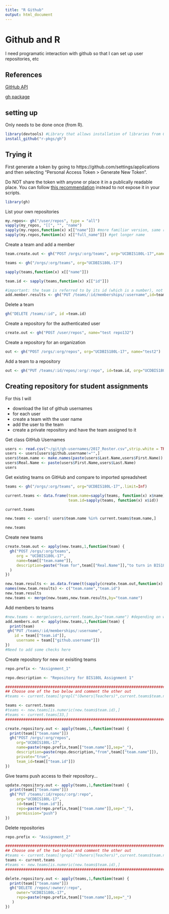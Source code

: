 ```yaml
---
title: "R Github"
output: html_document
---
```


# Github and R 

I need programatic interaction with github so that I can set up user repositories, etc

## References

[GitHub API](https://developer.github.com/v3/)  

[gh package](https://github.com/r-pkgs/gh)

## setting up

Only needs to be done once (from R).  

```r
library(devtools) #Library that allows installation of libraries from GitHub
install_github("r-pkgs/gh")

```
## Trying it

First generate a token by going to https://github.com/settings/applications and then selecting "Personal Access Token > Generate New Token".  

Do NOT share the token with anyone or place it in a publically readable place.  You can follow [this recommendation](http://happygitwithr.com/api-tokens.html) instead to not expose it in your scripts.

```r
library(gh)
```

List your own repositories
```r
my.repos<- gh("/user/repos", type = "all")
vapply(my_repos, "[[", "", "name") 
sapply(my.repos,function(x) x[["name"]]) #more familiar version, same result
sapply(my.repos,function(x) x[["full_name"]]) #get longer name
```

Create a team and add a member
```r
team.create.out <- gh("POST /orgs/:org/teams", org="UCDBIS180L-17",name="testteam3",description="testing team3")

teams <- gh("/orgs/:org/teams", org="UCDBIS180L-17")

sapply(teams,function(x) x[["name"]])

team.id <- sapply(teams,function(x) x[["id"]])

#important: the team is referred to by its id (which is a number), not its name!!
add.member.results <- gh("PUT /teams/:id/memberships/:username",id=team.id,username="jnmaloof")
```

Delete a team
```r
gh("DELETE /teams/:id", id =team.id)
```

Create a repository for the authenticated user
```r
create.out <- gh("POST /user/repos", name="test repo132")
```

Create a repository for an organization
```r
out <- gh("POST /orgs/:org/repos", org="UCDBIS180L-17", name="test2")
```

Add a team to a repository

```r
out <- gh("PUT /teams/:id/repos/:org/:repo", id=team.id, org="UCDBIS180L-17", repo="test2", permission="push")
```



## Creating repository for student assignments

For this I will

* download the list of github usernames
* for each user
* create a team with the user name
* add the user to the team
* create a private repository and have the team assigned to it

Get class GitHub Usernames
```r
users <- read.csv("~/git/gh-usernames/2017_Roster.csv",strip.white = TRUE)
users <- users[users$github.username!="",]
users$team.name <- make.names(paste(users$Last.Name,users$First.Name))
users$Real.Name <- paste(users$First.Name,users$Last.Name)
users
```

Get existing teams on GitHub and compare to imported spreadsheet
```r
teams <- gh("/orgs/:org/teams", org="UCDBIS180L-17",.limit=Inf)

current.teams <- data.frame(team.name=sapply(teams, function(x) x$name),
                            team.id=sapply(teams, function(x) x$id))

current.teams

new.teams <- users[! users$team.name %in% current.teams$team.name,]

new.teams
```

Create new teams
```r
create.team.out <- apply(new.teams,1,function(team) {
  gh("POST /orgs/:org/teams", 
     org = "UCDBIS180L-17",
     name=team[["team.name"]],
     description=paste("Team for",team[["Real.Name"]],"to turn in BIS180L assignments")
  )
})

new.team.results <- as.data.frame(t(sapply(create.team.out,function(x) c(x$name,x$id))),stringsAsFactors=FALSE)
names(new.team.results) <- c("team.name","team.id")
new.team.results
new.teams <- merge(new.teams,new.team.results,by="team.name")
```

Add members to teams
```r
#new.teams <- merge(users,current.teams,by="team.name") #depending on what you are doing you may want to uncoment this
add.members.out <- apply(new.teams,1,function(team) { 
  print(team)
 gh("PUT /teams/:id/memberships/:username",
    id = team[["team.id"]],
     username = team[["github.username"]])
})
#Need to add some checks here
```


Create repository for new or exisiting teams
```r
repo.prefix <- "Assignment_1"

repo.description <- "Repository for BIS180L Assignment 1"

################################################################################
## Choose one of the two below and comment the other out
#teams <- current.teams[!grepl("(Owners|Teachers)",current.teams$team.name),]

teams <- current.teams
#teams <- new.teams[is.numeric(new.teams$team.id),]
#teams <- current.teams[33,]
################################################################################

create.repository.out <- apply(teams,1,function(team) {
  print(team[["team.name"]])
  gh("POST /orgs/:org/repos",
     org="UCDBIS180L-17",
     name=paste(repo.prefix,team[["team.name"]],sep="_"),
     description=paste(repo.description,"from",team[["team.name"]]),
     private="true",
     team_id=team[["team.id"]])
})

```

Give teams push access to their repository...
```r
update.repository.out <- apply(teams,1,function(team) {
  print(team[["team.name"]])
  gh("PUT /teams/:id/repos/:org/:repo",
     org="UCDBIS180L-17",
     id=team[["team.id"]],
     repo=paste(repo.prefix,team[["team.name"]],sep="_"),
     permission="push")
})
```

Delete repositories 
```r
repo.prefix <- "Assignment_2"

################################################################################
## Choose one of the two below and comment the other out
#teams <- current.teams[!grepl("(Owners|Teachers)",current.teams$team.name),]
teams <- current.teams
#teams <- new.teams[is.numeric(new.teams$team.id),]
################################################################################

delete.repository.out <- apply(teams,1,function(team) {
  print(team[["team.name"]])
  gh("DELETE /repos/:owner/:repo",
     owner="UCDBIS180L-17",
     repo=paste(repo.prefix,team[["team.name"]],sep="_")
   )
})

```